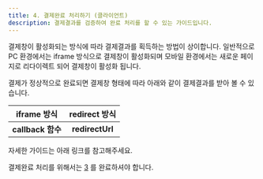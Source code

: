 ```yaml
---
title: 4. 결제완료 처리하기 (클라이언트)
description: 결제결과를 검증하여 완료 처리를 할 수 있는 가이드입니다.
---
```



결제창이 활성화되는 방식에 따라 결제결과를 획득하는 방법이 상이합니다. 일반적으로 PC 환경에서는 iframe 방식으로 결제창이 활성화되며 모바일 환경에서는 새로운 페이지로 리다이렉트 되어 결제창이 활성화 됩니다.

결제가 정상적으로 완료되면 결제창 형태에 따라 아래와 같이 결제결과를 받아 볼 수 있습니다.

|    iframe 방식    |  redirect 방식  |
| :---------------: | :-------------: |
| **callback 함수** | **redirectUrl** |

자세한 가이드는 아래 링크를 참고해주세요.

결제완료 처리를 위해서는 [3](../3 "mention") 를 완료하셔야 합니다.
